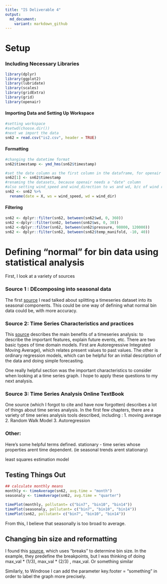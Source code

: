 ```yaml
---
title: "IS Deliverable 4"
output:
  md_document:
    variant: markdown_github
---
```

# Setup 

### Including Necessary Libraries

```r
library(dplyr)
library(ggplot2)
library(lubridate)
library(scales)
library(gridExtra)
library(grid)
library(openair)
```
#### Importing Data and Setting Up Workspace
```r
#setting workspace
#setwd(choose.dir())
#next we import the data 
sn62 = read.csv("is2.csv", header = TRUE)
```
#### Formatting 
```r
#changing the datetime format 
sn62$timestamp <- ymd_hms(sn62$timestamp)

#set the date column as the first column in the dataframe, for openair formatting
sn62[1] <- sn62$timestamp
#renaming the datasets, because openair needs a "date" column
#also setting wind_speed and wind_direction to ws and wd, b/c of wind rose function 
sn62 <- sn62 %>%
  rename(date = X, ws = wind_speed, wd = wind_dir) 
```
#### Filtering 
```r
sn62 <- dplyr::filter(sn62, between(sn62$wd, 0, 360))
sn62 <-dplyr::filter(sn62, between(sn62$ws, 0, 30))
sn62 <-dplyr::filter(sn62, between(sn62$pressure, 98000, 120000))
sn62 <- dplyr::filter(sn62, between(sn62$temp_manifold, -10, 40))

```
# Defining "normal" for bin data using statistical analysis

First, I look at a variety of sources

### Source 1 : DEcomposing into seasonal data 
The first [source](https://a-little-book-of-r-for-time-series.readthedocs.io/en/latest/src/timeseries.html) I read talked about splitting a timeseries dataset into its seasonal components. This could be one way of defining what normal bin data could be, with more accuracy. 

### Source 2: Time Series Characteristics and practices
This [source](https://online.stat.psu.edu/stat510/lesson/1/1.1) describes the main benefits of a timeseries analysis: to describe the important features, explain future events, etc. There are two basic types of time domain models. First are Autoregressive Integrated Moving Average), which relates present values to past values. The other is ordinary regression models, which can be helpful for an initial description of the data and doing simple forecasting. 

One really helpful section was the important characteristics to consider when looking at a time series graph. I hope to apply these questions to my next analysis. 

### Source 3: Time Series Analysis Online TextBook 
One source (which I forgot to cite and have now forgotten) describes a lot of things about time series analysis. In the first few chapters, there are a variety of time series analysis tools described, including : 
1. moving average 
2. Random Walk Model 
3. Autoregression 

### Other: 

Here's some helpful terms defined. 
stationary - time series whose properties arent time dependent. (ie seasonal trends arent stationary)

least squares estimation model 

## Testing Things Out 
```r
## calculate monthly means
monthly <- timeAverage(sn62, avg.time = "month")
seasonaly <- timeAverage(sn62, avg.time = "quarter")
```
```r
timePlot(monthly, pollutant= c("bin7", "bin10", "bin14"))
timePlot(seasonaly, pollutant= c("bin7", "bin10", "bin14"))
timePlot(sn62, pollutant= c("bin7", "bin10", "bin14"))
```
From this, I believe that seasonally is too broad to average.


## Changing bin size and reformatting
I found this [source](https://rpubs.com/NateByers/Openair), which uses "breaks" to determine bin size. In the example, they predefine the breakpoints, but I was thinking of doing max_val * (1/3), max_val * (2/3) , max_val. Or something similar 

Similarly, to Windrose I can add the parameter key.footer = "something" in order to label the graph more precisely. 